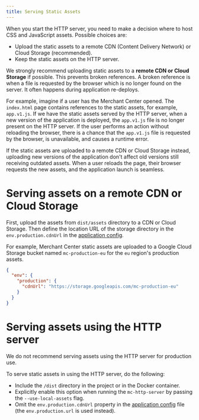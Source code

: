 ```yaml
---
title: Serving Static Assets
---
```


When you start the HTTP server, you need to make a decision where to host CSS and JavaScript assets. Possible choices are:

- Upload the static assets to a remote CDN (Content Delivery Network) or Cloud Storage (recommended).
- Keep the static assets on the HTTP server.

We strongly recommend uploading static assets to a **remote CDN or Cloud Storage** if possible. This prevents broken references. A broken reference is when a file is requested by the browser which is no longer found on the server. It often happens during application re-deploys.

For example, imagine if a user has the Merchant Center opened. The `index.html` page contains references to the static assets, for example, `app.v1.js`.
If we have the static assets served by the HTTP server, when a new version of the application is deployed, the `app.v1.js` file is no longer present on the HTTP server.
If the user performs an action without reloading the browser, there is a chance that the `app.v1.js` file is requested by the browser, is unavailable, and causes a runtime error.

If the static assets are uploaded to a remote CDN or Cloud Storage instead, uploading new versions of the application don't affect old versions still receiving outdated assets. When a user reloads the page, their browser requests the new assets, and the application launch is seamless.

# Serving assets on a remote CDN or Cloud Storage

First, upload the assets from `dist/assets` directory to a CDN or Cloud Storage. Then define the location URL of the storage directory in the `env.production.cdnUrl` in the [application config](/development/application-config).

For example, Merchant Center static assets are uploaded to a Google Cloud Storage bucket named `mc-production-eu` for the `eu` region's production assets.

```json title="custom-application-config.json"
{
  "env": {
    "production": {
      "cdnUrl": "https://storage.googleapis.com/mc-production-eu"
    }
  }
}
```

# Serving assets using the HTTP server

<Warning>

We do not recommend serving assets using the HTTP server for production use.

</Warning>

To serve static assets in using the HTTP server, do the following:

- Include the `/dist` directory in the project or in the Docker container.
- Explicitly enable this option when running the `mc-http-server` by passing the `--use-local-assets` flag.
- Omit the `env.production.cdnUrl` property in the [application config](/development/application-config) file (the `env.production.url` is used instead).

